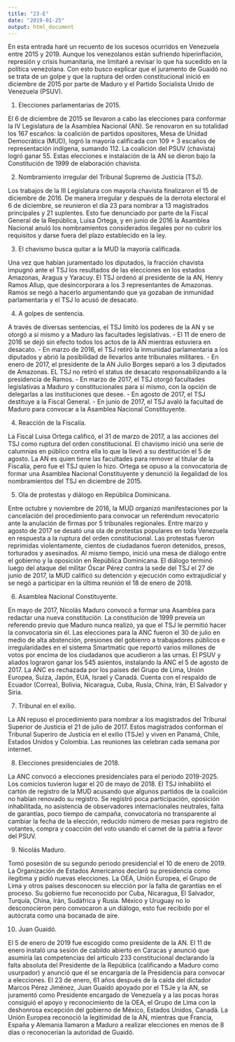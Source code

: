 ```yaml
---
title: "23-E"
date: "2019-01-25"
output: html_document
---
```


En esta entrada haré un recuento de los sucesos ocurridos en Venezuela entre 2015 y 2019. Aunque los venezolanos están sufriendo hiperinflación, represión y crisis humanitaria, me limitaré a revisar lo que ha sucedido en la política venezolana. Con esto busco explicar que el juramento de Guaidó no se trata de un golpe y que la ruptura del orden constitucional inició en diciembre de 2015 por parte de Maduro y el Partido Socialista Unido de Venezuela (PSUV).

1. Elecciones parlamentarias de 2015.

El 6 de diciembre de 2015 se llevaron a cabo las elecciones para conformar la IV Legislatura de la Asamblea Nacional (AN). Se renovaron en su totalidad los 167 escaños: la coalición de partidos opositores, Mesa de Unidad Democrática (MUD), logró la mayoría calificada con 109 + 3 escaños de representación indígena, sumando 112. La coalición del PSUV (chavista) logró ganar 55. Estas elecciones e instalación de la AN se dieron bajo la Constitución de 1999 de elaboración chavista.

2. Nombramiento irregular del Tribunal Supremo de Justicia (TSJ).

Los trabajos de la III Legislatura con mayoría chavista finalizaron el 15 de diciembre de 2016. De manera irregular y después de la derrota electoral el 6 de diciembre, se reunieron el día 23 para nombrar a 13 magistrados principales y 21 suplentes. Esto fue denunciado por parte de la Fiscal General de la República, Luisa Ortega, y en junio de 2016 la Asamblea Nacional anuló los nombramientos considerados ilegales por no cubrir los requisitos y darse fuera del plazo establecido en la ley.

3. El chavismo busca quitar a la MUD la mayoría calificada.

Una vez que habían juramentado los diputados, la fracción chavista impugnó ante el TSJ los resultados de las elecciones en los estados Amazonas, Aragua y Yaracuy. El TSJ ordenó al presidente de la AN, Henry Ramos Allup, que desincorporara a los 3 representantes de Amazonas. Ramos se negó a hacerlo argumentando que ya gozaban de inmunidad parlamentaria y el TSJ lo acusó de desacato.

4. A golpes de sentencia.

A través de diversas sentencias, el TSJ limitó los poderes de la AN y se otorgó a sí mismo y a Maduro las facultades legislativas.
 - El 11 de enero de 2016 se dejó sin efecto todos los actos de la AN mientras estuviera en desacato.
 - En marzo de 2016, el TSJ retiró la inmunidad parlamentaria a los diputados y abrió la posibilidad de llevarlos ante tribunales militares.
 - En enero de 2017, el presidente de la AN Julio Borges separó a los 3 diputados de Amazonas. EL TSJ no retiró el status de desacato responsabilizando a la presidencia de Ramos.
 - En marzo de 2017, el TSJ otorgó facultades legislativas a Maduro y constitucionales para sí mismo, con la opción de delegarlas a las instituciones que desee.
 - En agosto de 2017, el TSJ destituye a la Fiscal General.
 - En junio de 2017, el TSJ avaló la facultad de Maduro para convocar a la Asamblea Nacional Constituyente.
 
4. Reacción de la Fiscalía.

La Fiscal Luisa Ortega calificó, el 31 de marzo de 2017, a las acciones del TSJ como ruptura del orden constitucional. El chavismo inició una serie de calumnias en público contra ella lo que la llevó a su destitución el 5 de agosto. La AN es quien tiene las facultades para remover al titular de la Fiscalía, pero fue el TSJ quien lo hizo. Ortega se opuso a la convocatoria de formar una Asamblea Nacional Constituyente y denunció la ilegalidad de los nombramientos del TSJ en diciembre de 2015.

5. Ola de protestas y diálogo en República Dominicana.

Entre octubre y noviembre de 2016, la MUD organizó manifestaciones por la cancelación del procedimiento para convocar un referéndum revocatorio ante la anulación de firmas por 5 tribunales regionales. Entre marzo y agosto de 2017 se desató una ola de protestas populares en toda Venezuela en respuesta a la ruptura del orden constitucional. Las protestas fueron reprimidas violentamente, cientos de ciudadanos fueron detenidos, presos, torturados y asesinados. Al mismo tiempo, inició una mesa de diálogo entre el gobierno y la oposición en República Dominicana. El diálogo terminó luego del ataque del militar Óscar Pérez contra la sede del TSJ el 27 de junio de 2017, la MUD calificó su detención y ejecución como extrajudicial y se negó a participar en la última reunión el 18 de enero de 2018.
 
6. Asamblea Nacional Constituyente.

En mayo de 2017, Nicolás Maduro convocó a formar una Asamblea para redactar una nueva constitución. La constitución de 1999 preveía un referendo previo que Maduro nunca realizó, ya que el TSJ le permitió hacer la convocatoria sin él. Las elecciones para la ANC fueron el 30 de julio en medio de alta abstención, presiones del gobienro a trabajadores públicos e irregularidades en el sistema Smartmatic que reportó varios millones de votos por encima de los ciudadanos que acudieron a las urnas. El PSUV y aliados lograron ganar los 545 asientos, instalando la ANC el 5 de agosto de 2017. La ANC es rechazada por los países del Grupo de Lima, Unión Europea, Suiza, Japón, EUA, Israel y Canadá. Cuenta con el respaldo de Ecuador (Correa), Bolivia, Nicaragua, Cuba, Rusia, China, Irán, El Salvador y Siria.

7. Tribunal en el exilio.

La AN repuso el procedimiento para nombrar a los magistrados del Tribunal Superior de Justicia el 21 de julio de 2017. Estos magistrados conforman el Tribunal Superiro de Justicia en el exilio (TSJe) y viven en Panamá, Chile, Estados Unidos y Colombia. Las reuniones las celebran cada semana por internet.

8. Elecciones presidenciales de 2018.

La ANC convocó a elecciones presidenciales para el periodo 2019-2025. Los comicios tuvieron lugar el 20 de mayo de 2018. El TSJ inhabilitó el cartón de registro de la MUD acusando que algunos partidos de la coalición no habían renovado su registro. Se registró poca participación, oposición inhabilitada, no asistencia de observadores internacionales neutrales, falta de garantías, poco tiempo de campaña, convocatoria no transparente al cambiar la fecha de la elección, reducido número de mesas para registro de votantes, compra y coacción del voto usando el carnet de la patria a favor del PSUV.

9. Nicolás Maduro.

Tomó posesión de su segundo periodo presidencial el 10 de enero de 2019. La Organización de Estados Americanos declaró su presidencia como ilegítima y pidió nuevas elecciones. La OEA, Unión Europea, el Grupo de Lima y otros países desconocen su elección por la falta de garantías en el proceso. Su gobierno fue reconocido por Cuba, Nicaragua, El Salvador, Turquía, China, Irán, Sudáfrica y Rusia. México y Uruguay no lo desconocieron pero convocaron a un diálogo, esto fue recibido por el autócrata como una bocanada de aire.

10. Juan Guaidó.

El 5 de enero de 2019 fue escogido como presidente de la AN. El 11 de enero instaló una sesión de cabildo abierto en Caracas y anunció que asumiría las competencias del artículo 233 constitucional declarando la falta absoluta del Presidente de la República (calificando a Maduro como usurpador) y anunció que él se encargaría de la Presidencia para convocar a elecciones. El 23 de enero, 61 años después de la caída del dictador Marcos Pérez Jiménez, Juan Guaidó apoyado por el TSJe y la AN, se juramentó como Presidente encargado de Venezuela y a las pocas horas consiguió el apoyo y reconocimiento de la OEA, el Grupo de Lima con la deshonrosa excepción del gobierno de México, Estados Unidos, Canadá. La Unión Europea reconoció la legitimidad de la AN, mientras que Francia, España y Alemania llamaron a Maduro a realizar elecciones en menos de 8 días o reconocerían la autoridad de Guaidó. 